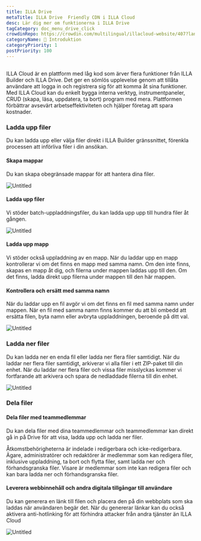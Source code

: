 ```yaml
---
title: ILLA Drive
metaTitle: ILLA Drive  Friendly CDN i ILLA Cloud
desc: Lär dig mer om funktionerna i ILLA Drive
tagCategory: doc_menu_drive_click
crowdinRepo: https://crowdin.com/multilingual/illacloud-website/407?languages=sv&filter=basic&value=0
categoryName: 👋 Introduktion
categoryPriority: 1
postPriority: 100
---
```


## <h2 hidden>Vad är ILLA Drive</h2>

ILLA Cloud är en plattform med låg kod som ärver flera funktioner från ILLA Builder och ILLA Drive. Det ger en sömlös upplevelse genom att tillåta användare att logga in och registrera sig för att komma åt sina funktioner. Med ILLA Cloud kan du enkelt bygga interna verktyg, instrumentpaneler, CRUD (skapa, läsa, uppdatera, ta bort) program med mera. Plattformen förbättrar avsevärt arbetseffektiviteten och hjälper företag att spara kostnader.

### Ladda upp filer

Du kan ladda upp eller välja filer direkt i ILLA Builder gränssnittet, förenkla processen att införliva filer i din ansökan.

#### Skapa mappar

Du kan skapa obegränsade mappar för att hantera dina filer. 

![Untitled](https://cdn.illacloud.com/official-website/img/docs/drive/Untitled.png)

#### Ladda upp filer

Vi stöder batch-uppladdningsfiler, du kan ladda upp upp till hundra filer åt gången.

![Untitled](https://cdn.illacloud.com/official-website/img/docs/drive/Untitled%20(1).png)

#### Ladda upp mapp

Vi stöder också uppladdning av en mapp. När du laddar upp en mapp kontrollerar vi om det finns en mapp med samma namn. Om den inte finns, skapas en mapp åt dig, och filerna under mappen laddas upp till den. Om det finns, ladda direkt upp filerna under mappen till den här mappen.

#### Kontrollera och ersätt med samma namn

När du laddar upp en fil avgör vi om det finns en fil med samma namn under mappen. När en fil med samma namn finns kommer du att bli ombedd att ersätta filen, byta namn eller avbryta uppladdningen, beroende på ditt val. 

![Untitled](https://cdn.illacloud.com/official-website/img/docs/drive/Untitled%20(2).png)

### Ladda ner filer

Du kan ladda ner en enda fil eller ladda ner flera filer samtidigt. När du laddar ner flera filer samtidigt, arkiverar vi alla filer i ett ZIP-paket till din enhet. När du laddar ner flera filer och vissa filer misslyckas kommer vi fortfarande att arkivera och spara de nedladdade filerna till din enhet.

![Untitled](https://cdn.illacloud.com/official-website/img/docs/drive/Untitled%20(3).png)

### Dela filer

#### Dela filer med teammedlemmar

Du kan dela filer med dina teammedlemmar och teammedlemmar kan direkt gå in på Drive för att visa, ladda upp och ladda ner filer. 

Åtkomstbehörigheterna är indelade i redigerbara och icke-redigerbara. Ägare, administratörer och redaktörer är medlemmar som kan redigera filer, inklusive uppladdning, ta bort och flytta filer, samt ladda ner och förhandsgranska filer. 
Visare är medlemmar som inte kan redigera filer och kan bara ladda ner och förhandsgranska filer. 

#### Leverera webbinnehåll och andra digitala tillgångar till användare

Du kan generera en länk till filen och placera den på din webbplats som ska laddas när användaren begär det. När du genererar länkar kan du också aktivera anti-hotlinking för att förhindra attacker från andra tjänster än ILLA Cloud

![Untitled](https://cdn.illacloud.com/official-website/img/docs/drive/Untitled%20(4).png)
